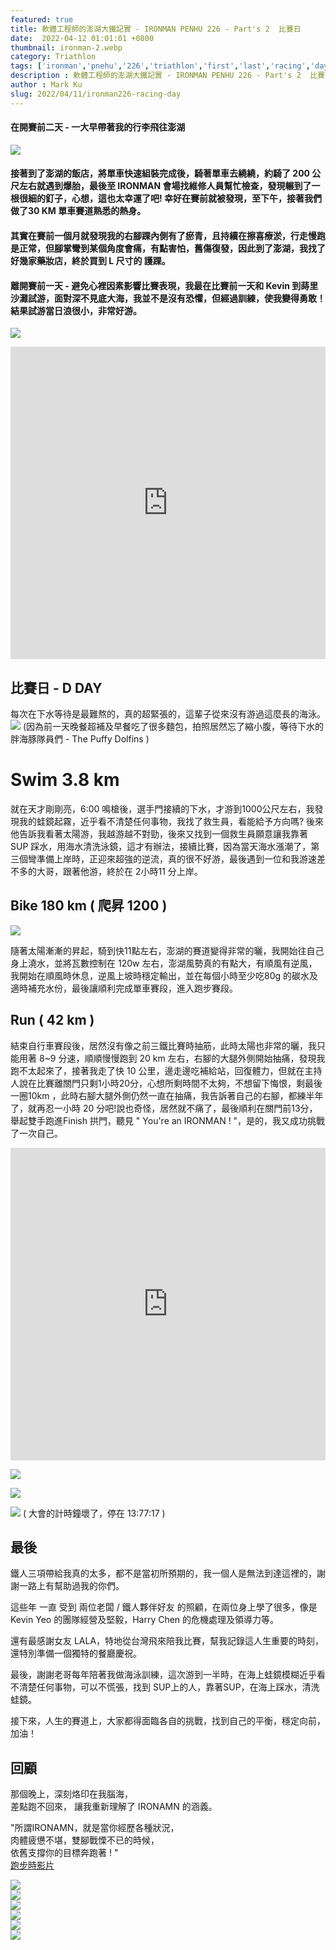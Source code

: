 ```yaml
---
featured: true
title: 軟體工程師的澎湖大鐵記實 - IRONMAN PENHU 226 - Part's 2  比賽日
date:  2022-04-12 01:01:01 +0800
thumbnail: ironman-2.webp
category: Triathlon
tags: ['ironman','pnehu','226','triathlon','first','last','racing','day','鐵人三項','三鐵']
description : 軟體工程師的澎湖大鐵記實 - IRONMAN PENHU 226 - Part's 2  比賽日
author : Mark Ku
slug: 2022/04/11/ironman226-racing-day
---
```


#### 在開賽前二天 - 一大早帶著我的行李飛往澎湖
![](https://i.imgur.com/NZMyksM.jpg)

#### 接著到了澎湖的飯店，將單車快速組裝完成後，騎著單車去繞繞，約騎了 200 公尺左右就遇到爆胎，最後至 IRONMAN 會場找維修人員幫忙檢查，發現輾到了一根很細的釘子，心想，這也太幸運了吧! 幸好在賽前就被發現，至下午，接著我們做了30 KM 單車賽道熟悉的熱身。

#### 其實在賽前一個月就發現我的右腳踝內側有了瘀青，且持續在擦喜療淤，行走慢跑是正常，但腳掌彎到某個角度會痛，有點害怕，舊傷復發，因此到了澎湖，我找了好幾家藥妝店，終於買到 L 尺寸的 護踝。

#### 離開賽前一天 - 避免心裡因素影響比賽表現，我最在比賽前一天和 Kevin 到蒔里沙灘試游，面對深不見底大海，我並不是沒有恐懼，但經過訓練，使我變得勇敢！結果試游當日浪很小，非常好游。
![](https://i.imgur.com/K36z8rT.jpg)  

<div class="iframe-container">
    <iframe  style="width:100%;height:500px"    
        src="https://www.youtube.com/embed/bXOGkVU9wGs"
        frameborder="0"
        allow="accelerometer; autoplay; encrypted-media; gyroscope; picture-in-picture"
        allowfullscreen>
    </iframe>
</div>

## 比賽日 - D DAY 
每次在下水等待是最難熬的，真的超緊張的，這輩子從來沒有游過這麼長的海泳。
![](https://i.imgur.com/ZtoeHuq.jpg)
(因為前一天晚餐超補及早餐吃了很多麵包，拍照居然忘了縮小腹，等待下水的胖海豚隊員們 - The Puffy Dolfins )  

# Swim 3.8 km
就在天才剛剛亮，6:00 鳴槍後，選手門接續的下水，才游到1000公尺左右，我發現我的蛙鏡起霧，近乎看不清楚任何事物，我找了救生員，看能給予方向嗎? 後來他告訴我看著太陽游，我越游越不對勁，後來又找到一個救生員願意讓我靠著 SUP 踩水，用海水清洗泳鏡，這才有辦法，接續比賽，因為當天海水漲潮了，第三個彎準備上岸時，正迎來超強的逆流，真的很不好游，最後遇到一位和我游速差不多的大哥，跟著他游，終於在 2小時11 分上岸。

## Bike 180 km ( 爬昇 1200 )
![](https://i.imgur.com/ZCkd7wX.jpg)

隨著太陽漸漸的昇起，騎到快11點左右，澎湖的賽道變得非常的曬，我開始往自己身上澆水，並將瓦數控制在 120w 左右，澎湖風勢真的有點大，有順風有逆風，我開始在順風時休息，逆風上坡時穩定輸出，並在每個小時至少吃80g 的碳水及適時補充水份，最後讓順利完成單車賽段，進入跑步賽段。

## Run ( 42 km )
結束自行車賽段後，居然沒有像之前三鐵比賽時抽筋，此時太陽也非常的曬，我只能用著 8~9 分速，順順慢慢跑到 20 km 左右，右腳的大腿外側開始抽痛，發現我跑不太起來了，接著我走了快 10 公里，邊走邊吃補給站，回復體力，但就在主持人說在比賽離關門只剩1小時20分，心想所剩時間不太夠，不想留下悔恨，剩最後一圈10km ，此時右腳大腿外側仍然一直在抽痛，我告訴著自己的右腳，都練半年了，就再忍一小時 20 分吧!說也奇怪，居然就不痛了，最後順利在關門前13分，舉起雙手跑進Finish 拱門，聽見 " You're an IRONMAN ! "，是的，我又成功挑戰了一次自己。  

<div class="iframe-container">
    <iframe  style="width:100%;height:500px"
        src="https://www.youtube.com/embed/QXxuNpwIk4I"
        frameborder="0"
        allow="accelerometer; autoplay; encrypted-media; gyroscope; picture-in-picture"
        allowfullscreen>
    </iframe>
</div>


![](https://i.imgur.com/RdLr1ri.jpg)

![](https://i.imgur.com/PR9SX6v.jpg)

![](https://i.imgur.com/3ax1GDj.jpg)
( 大會的計時鐘壞了，停在 13:77:17 )  

## 最後
鐵人三項帶給我真的太多，都不是當初所預期的，我一個人是無法到達這裡的，謝謝一路上有幫助過我的你們。

這些年 一直 受到 兩位老闆 / 鐵人夥伴好友 的照顧，在兩位身上學了很多，像是 Kevin Yeo 的團隊經營及堅毅，Harry Chen 的危機處理及領導力等。  

還有最感謝女友 LALA，特地從台灣飛來陪我比賽，幫我記錄這人生重要的時刻，還特別準備一個獨特的餐廳慶祝。  

最後，謝謝老哥每年陪著我做海泳訓練，這次游到一半時，在海上蛙鏡模糊近乎看不清楚任何事物，可以不慌張，找到 SUP上的人，靠著SUP，在海上踩水，清洗蛙鏡。  

接下來，人生的賽道上，大家都得面臨各自的挑戰，找到自己的平衡，穩定向前，加油！

## 回顧
那個晚上，深刻烙印在我腦海，  
差點跑不回來，
讓我重新理解了 IRONAMN 的涵義。  

"所謂IRONAMN，就是當你經歷各種狀況，  
肉體疲憊不堪，雙腳戰慄不已的時候，  
依舊支撐你的目標奔跑著 ! "    
[跑步時影片](https://youtube.com/shorts/lu5XPx0K6Vo)  
  
![](https://i.imgur.com/OAHBuPh.jpg)  
![](https://i.imgur.com/rWt5iME.jpg)  
![](https://i.imgur.com/20v2vwz.jpg)  
![](https://i.imgur.com/uZBh4fL.jpg)  
![](https://i.imgur.com/rJPmdSb.jpg)  
![](https://i.imgur.com/5YCuAjB.png)  